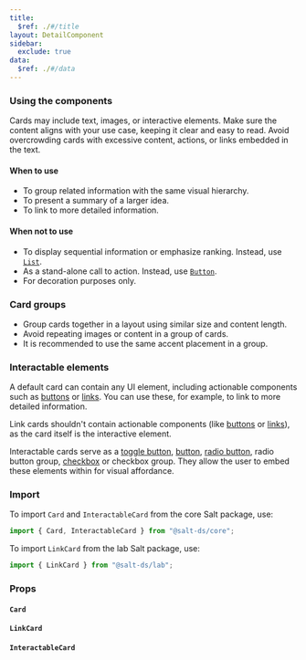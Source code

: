 ```yaml
---
title:
  $ref: ./#/title
layout: DetailComponent
sidebar:
  exclude: true
data:
  $ref: ./#/data
---
```


### Using the components

Cards may include text, images, or interactive elements. Make sure the content aligns with your use case, keeping it clear and easy to read. Avoid overcrowding cards with excessive content, actions, or links embedded in the text.

#### When to use

- To group related information with the same visual hierarchy.
- To present a summary of a larger idea.
- To link to more detailed information.

#### When not to use

- To display sequential information or emphasize ranking. Instead, use [`List`](../list).
- As a stand-alone call to action. Instead, use [`Button`](../button).
- For decoration purposes only.

### Card groups

- Group cards together in a layout using similar size and content length.
- Avoid repeating images or content in a group of cards.
- It is recommended to use the same accent placement in a group.

### Interactable elements

A default card can contain any UI element, including actionable components such as [buttons](../button) or [links](../link). You can use these, for example, to link to more detailed information.

Link cards shouldn't contain actionable components (like [buttons](../button) or [links](../link)), as the card itself is the interactive element.

Interactable cards serve as a [toggle button](../toggle-button), [button](../button), [radio button](../radio-button), radio button group, [checkbox](../checkbox) or checkbox group. They allow the user to embed these elements within for visual affordance.

### Import

To import `Card` and `InteractableCard` from the core Salt package, use:

```js
import { Card, InteractableCard } from "@salt-ds/core";
```

To import `LinkCard` from the lab Salt package, use:

```js
import { LinkCard } from "@salt-ds/lab";
```

### Props

#### `Card`

<PropsTable packageName="core" componentName="Card" />

#### `LinkCard`

<PropsTable packageName="lab" componentName="LinkCard" />


#### `InteractableCard`

<PropsTable packageName="core" componentName="InteractableCard" />
